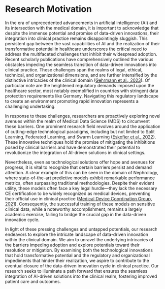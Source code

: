 # Research Motivation


In the era of unprecedented advancements in artificial intelligence (AI) and its intersection with the medical domain, it is important to acknowledge that despite the immense potential and promise of data-driven innovations, their integration into clinical practice remains disappointingly sluggish. This persistent gap between the vast capabilities of AI and the realization of their transformative potential in healthcare underscores the critical need to address the multifaceted challenges that inhibit their widespread adoption.
Recent scholarly publications have comprehensively outlined the various obstacles impeding the seamless transition of data-driven innovations into clinical practice. These challenges span the realms of legal, ethical, technical, and organizational dimensions, and are further intensified by the distinctive intricacies of the clinical domain ([Gehrmann et al., 2023](#)). Of particular note are the heightened regulatory demands imposed upon the healthcare sector, most notably exemplified in countries with stringent data protection requirements like Germany. Navigating this regulatory landscape to create an environment promoting rapid innovation represents a challenging undertaking.

In response to these challenges, researchers are proactively exploring novel avenues within the realm of Medical Data Science (MDS) to circumvent these barriers. One prominent research field revolves around the application of cutting-edge technological paradigms, including but not limited to Split Learning, Federated Learning, and Swarm Learning ([Eskofier et al., 2022](#)). These innovative techniques hold the promise of mitigating the inhibitions posed by clinical barriers and have demonstrated their potential to revolutionize the integration of AI-driven solutions in clinical settings.

Nevertheless, even as technological solutions offer hope and avenues for progress, it is vital to recognize that certain barriers persist and demand attention. A clear example of this can be seen in the domain of Nephrology, where state-of-the-art predictive models exhibit remarkable performance metrics, often surpassing traditional methodologies. Despite their evident utility, these models often face a key legal hurdle—they lack the necessary CE certification to be widely recognized as medical devices, preventing their official use in clinical practice ([Medical Device Coordination Group, 2021](#)). Consequently, the successful training of these models on sensitive clinical data, while a noteworthy accomplishment, remains a largely academic exercise, failing to bridge the crucial gap in the data-driven innovation cycle.

In light of these pressing challenges and untapped potentials, our research endeavors to explore the intricate landscape of data-driven innovation within the clinical domain. We aim to unravel the underlying intricacies of the barriers impeding adoption and explore potentials toward their resolution or mitigation. By examining both the technological innovations that hold transformative potential and the regulatory and organizational impediments that hinder their realization, we aspire to contribute to the eventual closure of the data-driven innovation cycle in clinical practice. Our research seeks to illuminate a path forward that ensures the seamless integration of AI-driven solutions into the clinical realm, fostering improved patient care and outcomes.
